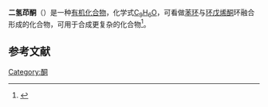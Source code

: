 {{Chembox
| ImageFile = Indenone.svg
| ImageSize = 150px
| IUPACName = 1''H''-Inden-1-one
| OtherNames = 
| Section1 = {{Chembox Identifiers
| CASNo = 480-90-0
| ChemSpiderID = 9990041
| PubChem = 11815384
| SMILES = c1ccc2c(c1)C=CC2=O
| StdInChI=1S/C9H6O/c10-9-6-5-7-3-1-2-4-8(7)9/h1-6H
| StdInChIKey = SNWQUNCRDLUDEX-UHFFFAOYSA-N
  }}
| Section2 = {{Chembox Properties
| C=9|H=6|O=1
| Appearance = 
| Density = 
| MeltingPt = 
| BoilingPt = 
| Solubility = 
  }}
| Section3 = {{Chembox Hazards
| MainHazards =
| FlashPt =
| AutoignitionPt =
| GHSPictograms = {{GHS07}}
| GHSSignalWord = Warning
| HPhrases = {{H-phrases|315|319|335}}
| PPhrases = {{P-phrases|261|264|271|280|302+352|304+340|305+351+338|312|321|332+313|337+313|362|403+233|405|501}}
  }}
}}
'''二氢茚酮'''（{{lang-en|Indenone}}）是一种[[有机化合物|有机化合物]]，化学式[[C9H6O|C<sub>9</sub>H<sub>6</sub>O]]，可看做[[苯环|苯环]]与[[环戊烯酮|环戊烯酮]]环融合形成的化合物，可用于合成更复杂的化合物<ref>{{cite journal | last = Larock| first = R. C. | author2 = M. J. Doty | author3 = S. Cacchi |title = Synthesis of indenones via palladium-catalyzed annulation of internal alkynes | journal = J. Am. Chem. Soc. | year = 1993 | volume = 58 | issue = 17 | pages = 4579–4583 | doi = 10.1021/jo00069a017 }}</ref>。

==参考文献==
{{Reflist}}

{{chem-stub}}
[[Category:酮|Category:酮]]